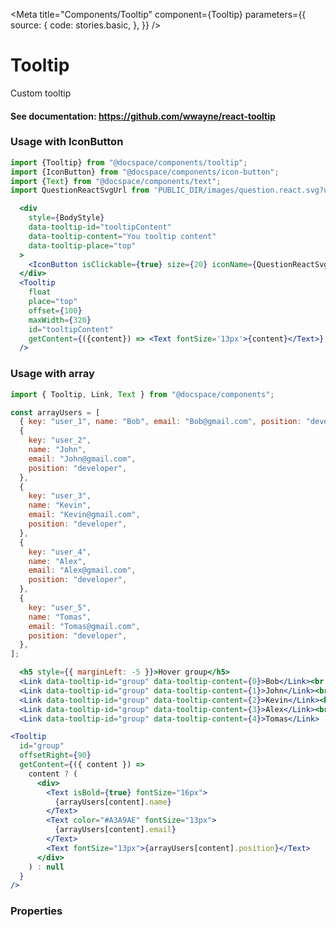 

<Meta
  title="Components/Tooltip"
  component={Tooltip}
  parameters={{
    source: {
      code: stories.basic,
    },
  }}
/>

# Tooltip

Custom tooltip

#### See documentation: https://github.com/wwayne/react-tooltip

<Canvas>
  <Story of={stories.AllTooltip} />
</Canvas>

### Usage with IconButton

```js
import {Tooltip} from "@docspace/components/tooltip";
import {IconButton} from "@docspace/components/icon-button";
import {Text} from "@docspace/components/text";
import QuestionReactSvgUrl from 'PUBLIC_DIR/images/question.react.svg?url";
```

```jsx
  <div
    style={BodyStyle}
    data-tooltip-id="tooltipContent"
    data-tooltip-content="You tooltip content"
    data-tooltip-place="top"
  >
    <IconButton isClickable={true} size={20} iconName={QuestionReactSvgUrl} />
  </div>
  <Tooltip
    float
    place="top"
    offset={100}
    maxWidth={320}
    id="tooltipContent"
    getContent={({content}) => <Text fontSize='13px'>{content}</Text>}
  />
```

### Usage with array

```js
import { Tooltip, Link, Text } from "@docspace/components";
```

```js
const arrayUsers = [
  { key: "user_1", name: "Bob", email: "Bob@gmail.com", position: "developer" },
  {
    key: "user_2",
    name: "John",
    email: "John@gmail.com",
    position: "developer",
  },
  {
    key: "user_3",
    name: "Kevin",
    email: "Kevin@gmail.com",
    position: "developer",
  },
  {
    key: "user_4",
    name: "Alex",
    email: "Alex@gmail.com",
    position: "developer",
  },
  {
    key: "user_5",
    name: "Tomas",
    email: "Tomas@gmail.com",
    position: "developer",
  },
];
```

```jsx
  <h5 style={{ marginLeft: -5 }}>Hover group</h5>
  <Link data-tooltip-id="group" data-tooltip-content={0}>Bob</Link><br />
  <Link data-tooltip-id="group" data-tooltip-content={1}>John</Link><br />
  <Link data-tooltip-id="group" data-tooltip-content={2}>Kevin</Link><br />
  <Link data-tooltip-id="group" data-tooltip-content={3}>Alex</Link><br />
  <Link data-tooltip-id="group" data-tooltip-content={4}>Tomas</Link>
```

```jsx
<Tooltip
  id="group"
  offsetRight={90}
  getContent={({ content }) =>
    content ? (
      <div>
        <Text isBold={true} fontSize="16px">
          {arrayUsers[content].name}
        </Text>
        <Text color="#A3A9AE" fontSize="13px">
          {arrayUsers[content].email}
        </Text>
        <Text fontSize="13px">{arrayUsers[content].position}</Text>
      </div>
    ) : null
  }
/>
```

### Properties

<Controls />
